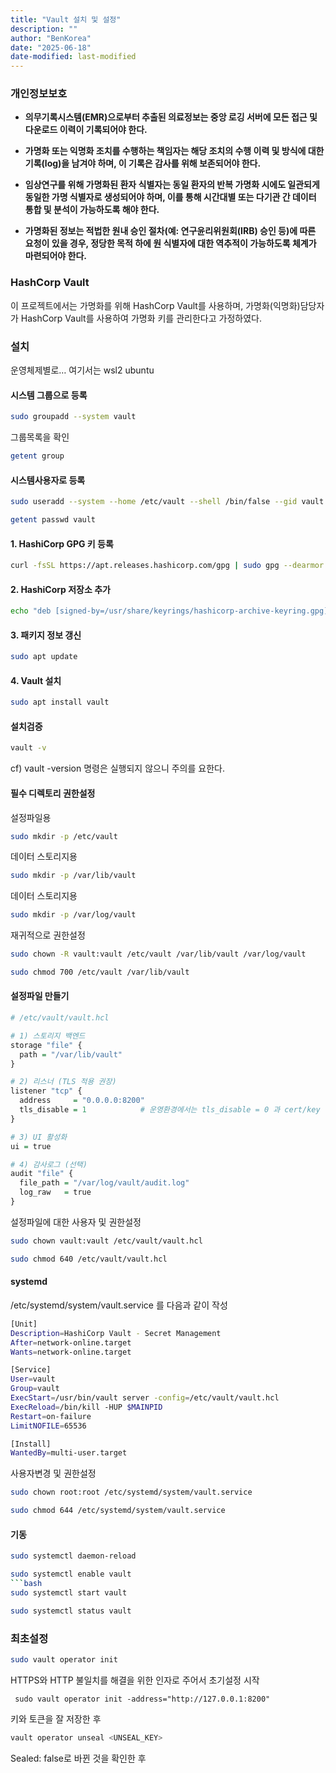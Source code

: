 ```yaml
---
title: "Vault 설치 및 설정"
description: ""
author: "BenKorea"
date: "2025-06-18"
date-modified: last-modified
---
```


### 개인정보보호

-   **의무기록시스템(EMR)으로부터 추출된 의료정보는 중앙 로깅 서버에 모든 접근 및 다운로드 이력이 기록되어야 한다.**

-   **가명화 또는 익명화 조치를 수행하는 책임자는 해당 조치의 수행 이력 및 방식에 대한 기록(log)을 남겨야 하며, 이 기록은 감사를 위해 보존되어야 한다.**

-   **임상연구를 위해 가명화된 환자 식별자는 동일 환자의 반복 가명화 시에도 일관되게 동일한 가명 식별자로 생성되어야 하며, 이를 통해 시간대별 또는 다기관 간 데이터 통합 및 분석이 가능하도록 해야 한다.**

-   **가명화된 정보는 적법한 원내 승인 절차(예: 연구윤리위원회(IRB) 승인 등)에 따른 요청이 있을 경우, 정당한 목적 하에 원 식별자에 대한 역추적이 가능하도록 체계가 마련되어야 한다.**

### HashCorp Vault

이 프로젝트에서는 가명화를 위해 HashCorp Vault를 사용하며, 가명화(익명화)담당자가 HashCorp Vault를 사용하여 가명화 키를 관리한다고 가정하였다.

### 설치

운영체제별로... 여기서는 wsl2 ubuntu

#### 시스템 그룹으로 등록

``` bash
sudo groupadd --system vault
```

그룹목록을 확인

``` bash
getent group
```

#### 시스템사용자로 등록

``` bash
sudo useradd --system --home /etc/vault --shell /bin/false --gid vault vault
```

``` bash
getent passwd vault
```

#### 1. HashiCorp GPG 키 등록

``` bash
curl -fsSL https://apt.releases.hashicorp.com/gpg | sudo gpg --dearmor -o /usr/share/keyrings/hashicorp-archive-keyring.gpg
```

#### 2. HashiCorp 저장소 추가

``` bash
echo "deb [signed-by=/usr/share/keyrings/hashicorp-archive-keyring.gpg] https://apt.releases.hashicorp.com $(lsb_release -cs) main" | sudo tee /etc/apt/sources.list.d/hashicorp.list
```

#### 3. 패키지 정보 갱신

``` bash
sudo apt update
```

#### 4. Vault 설치

``` bash
sudo apt install vault
```

#### 설치검증

``` bash
vault -v
```

cf) vault -version 명령은 실행되지 않으니 주의를 요한다.

#### 필수 디렉토리 권한설정

설정파일용

``` bash
sudo mkdir -p /etc/vault
```

데이터 스토리지용

``` bash
sudo mkdir -p /var/lib/vault
```

데이터 스토리지용

``` bash
sudo mkdir -p /var/log/vault
```

재귀적으로 권한설정

``` bash
sudo chown -R vault:vault /etc/vault /var/lib/vault /var/log/vault
```

``` bash
sudo chmod 700 /etc/vault /var/lib/vault
```

#### 설정파일 만들기

```r
# /etc/vault/vault.hcl

# 1) 스토리지 백엔드
storage "file" {
  path = "/var/lib/vault"
}

# 2) 리스너 (TLS 적용 권장)
listener "tcp" {
  address     = "0.0.0.0:8200"
  tls_disable = 1            # 운영환경에서는 tls_disable = 0 과 cert/key 설정 사용
}

# 3) UI 활성화
ui = true

# 4) 감사로그 (선택)
audit "file" {
  file_path = "/var/log/vault/audit.log"
  log_raw   = true
}
```

설정파일에 대한 사용자 및 권한설정

``` bash
sudo chown vault:vault /etc/vault/vault.hcl
```

``` bash
sudo chmod 640 /etc/vault/vault.hcl
```

#### systemd

/etc/systemd/system/vault.service 를 다음과 같이 작성

``` bash
[Unit]
Description=HashiCorp Vault - Secret Management
After=network-online.target
Wants=network-online.target

[Service]
User=vault
Group=vault
ExecStart=/usr/bin/vault server -config=/etc/vault/vault.hcl
ExecReload=/bin/kill -HUP $MAINPID
Restart=on-failure
LimitNOFILE=65536

[Install]
WantedBy=multi-user.target
```

사용자변경 및 권한설정

``` bash
sudo chown root:root /etc/systemd/system/vault.service
```

``` bash
sudo chmod 644 /etc/systemd/system/vault.service
```

#### 기동

``` bash
sudo systemctl daemon-reload
```

``` bash
sudo systemctl enable vault
```bash
sudo systemctl start vault 
```

``` bash
sudo systemctl status vault
```

### 최초설정

``` bash
sudo vault operator init
```

HTTPS와 HTTP 불일치를 해결을 위한 인자로 주어서 초기설정 시작

```         
 sudo vault operator init -address="http://127.0.0.1:8200"
```

키와 토큰을 잘 저장한 후

``` bash
vault operator unseal <UNSEAL_KEY>
```

Sealed: false로 바뀐 것을 확인한 후
